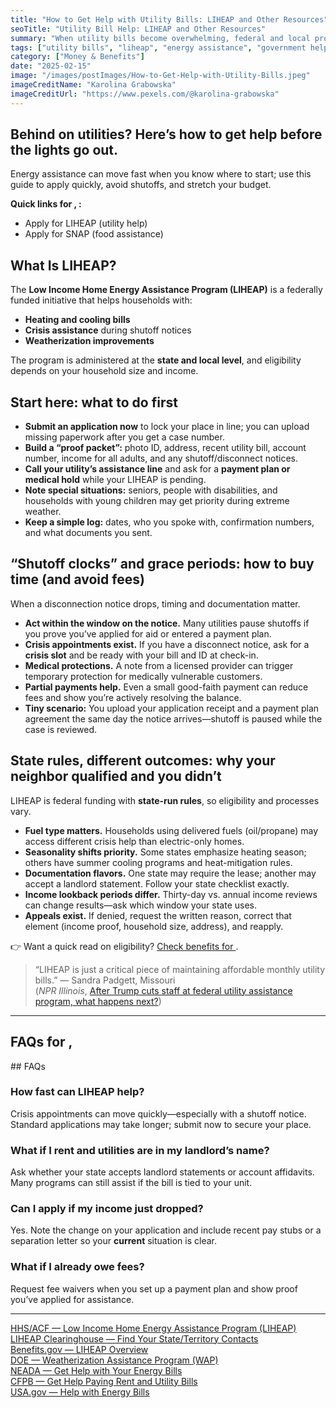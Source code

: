 ```yaml
---
title: "How to Get Help with Utility Bills: LIHEAP and Other Resources"
seoTitle: "Utility Bill Help: LIHEAP and Other Resources"
summary: "When utility bills become overwhelming, federal and local programs like LIHEAP can offer energy assistance to low-income households. Learn how to apply, what’s covered, and where to find help."
tags: ["utility bills", "liheap", "energy assistance", "government help", "low income"]
category: ["Money & Benefits"]
date: "2025-02-15"
image: "/images/postImages/How-to-Get-Help-with-Utility-Bills.jpeg"
imageCreditName: "Karolina Grabowska"
imageCreditUrl: "https://www.pexels.com/@karolina-grabowska"
---
```


## Behind on utilities? Here’s how to get help before the lights go out.

Energy assistance can move fast when you know where to start; use this guide to apply quickly, avoid shutoffs, and stretch your budget.

<BenefitsCtaBanner focus="housing" copy="You may qualify for help with heating, cooling, or energy bills through LIHEAP or local programs." />

<IfLocation>
<div className="not-prose my-12 p-4 rounded-xl border-[3px] bg-muted">
  <p className="mb-2"><strong>Quick links for <City/>, <State/>:</strong></p>
  <ul className="list-disc ml-5 space-y-1">
    <li><ResourceLink name="liheap">Apply for LIHEAP (utility help)</ResourceLink></li>
    <li><ResourceLink name="snap">Apply for SNAP (food assistance)</ResourceLink></li>
  </ul>
</div>
</IfLocation>

## What Is LIHEAP?

The **Low Income Home Energy Assistance Program (LIHEAP)** is a federally funded initiative that helps households with:

- **Heating and cooling bills**  
- **Crisis assistance** during shutoff notices  
- **Weatherization improvements**

The program is administered at the **state and local level**, and eligibility depends on your household size and income.

## Start here: what to do first
- **Submit an application now** to lock your place in line; you can upload missing paperwork after you get a case number.
- **Build a “proof packet”:** photo ID, address, recent utility bill, account number, income for all adults, and any shutoff/disconnect notices.
- **Call your utility’s assistance line** and ask for a **payment plan or medical hold** while your LIHEAP is pending.
- **Note special situations:** seniors, people with disabilities, and households with young children may get priority during extreme weather.
- **Keep a simple log:** dates, who you spoke with, confirmation numbers, and what documents you sent.

## “Shutoff clocks” and grace periods: how to buy time (and avoid fees)
When a disconnection notice drops, timing and documentation matter.
- **Act within the window on the notice.** Many utilities pause shutoffs if you prove you’ve applied for aid or entered a payment plan.
- **Crisis appointments exist.** If you have a disconnect notice, ask for a **crisis slot** and be ready with your bill and ID at check-in.
- **Medical protections.** A note from a licensed provider can trigger temporary protection for medically vulnerable customers.
- **Partial payments help.** Even a small good-faith payment can reduce fees and show you’re actively resolving the balance.
- **Tiny scenario:** You upload your application receipt and a payment plan agreement the same day the notice arrives—shutoff is paused while the case is reviewed.

## State rules, different outcomes: why your neighbor qualified and you didn’t
LIHEAP is federal funding with **state-run rules**, so eligibility and processes vary.
- **Fuel type matters.** Households using delivered fuels (oil/propane) may access different crisis help than electric-only homes.
- **Seasonality shifts priority.** Some states emphasize heating season; others have summer cooling programs and heat-mitigation rules.
- **Documentation flavors.** One state may require the lease; another may accept a landlord statement. Follow your state checklist exactly.
- **Income lookback periods differ.** Thirty-day vs. annual income reviews can change results—ask which window your state uses.
- **Appeals exist.** If denied, request the written reason, correct that element (income proof, household size, address), and reapply.

<IfLocation>
<div className="mt-3">👉 Want a quick read on eligibility? <a href="/tools/check-benefits" className="underline">Check benefits for <City/></a>.</div>
</IfLocation>

> “LIHEAP is just a critical piece of maintaining affordable monthly utility bills.”
> — Sandra Padgett, Missouri  
(*NPR Illinois*, [After Trump cuts staff at federal utility assistance program, what happens next?](https://www.nprillinois.org/2025-04-14/liheap-federal-layoffs-utility-assistance-funding))

---

<IfLocation>
  <h2>FAQs for <City/>, <State/></h2>
  <ResourceLink name="liheap" field="faqs" />
</IfLocation>

<IfNoLocation>
## FAQs
  
### How fast can LIHEAP help?
Crisis appointments can move quickly—especially with a shutoff notice. Standard applications may take longer; submit now to secure your place.

### What if I rent and utilities are in my landlord’s name?
Ask whether your state accepts landlord statements or account affidavits. Many programs can still assist if the bill is tied to your unit.

### Can I apply if my income just dropped?
Yes. Note the change on your application and include recent pay stubs or a separation letter so your **current** situation is clear.

### What if I already owe fees?
Request fee waivers when you set up a payment plan and show proof you’ve applied for assistance.
</IfNoLocation>

---

<div className="references">
<a href="https://acf.gov/ocs/programs/liheap" target="_blank" rel="noopener noreferrer">HHS/ACF — Low Income Home Energy Assistance Program (LIHEAP)</a><br />
<a href="https://liheapch.acf.gov/search-tool/state-territory" target="_blank" rel="noopener noreferrer">LIHEAP Clearinghouse — Find Your State/Territory Contacts</a><br />
<a href="https://www.benefits.gov/benefit/623" target="_blank" rel="noopener noreferrer">Benefits.gov — LIHEAP Overview</a><br />
<a href="https://www.energy.gov/scep/wap/weatherization-assistance-program" target="_blank" rel="noopener noreferrer">DOE — Weatherization Assistance Program (WAP)</a><br />
<a href="https://neada.org/billhelp/" target="_blank" rel="noopener noreferrer">NEADA — Get Help with Your Energy Bills</a><br />
<a href="https://www.consumerfinance.gov/housing/housing-insecurity/help-for-renters/get-help-paying-rent-and-bills/" target="_blank" rel="noopener noreferrer">CFPB — Get Help Paying Rent and Utility Bills</a><br />
<a href="https://www.usa.gov/help-with-energy-bills" target="_blank" rel="noopener noreferrer">USA.gov — Help with Energy Bills</a><br />
</div>